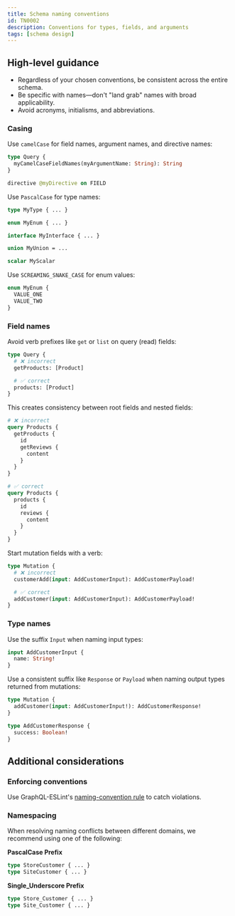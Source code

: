 ```yaml
---
title: Schema naming conventions
id: TN0002
description: Conventions for types, fields, and arguments
tags: [schema design]
---
```


## High-level guidance

- Regardless of your chosen conventions, be consistent across the entire schema.
- Be specific with names—don't "land grab" names with broad applicability.
- Avoid acronyms, initialisms, and abbreviations.

### Casing

Use `camelCase` for field names, argument names, and directive names:

```graphql {2,5}
type Query {
  myCamelCaseFieldNames(myArgumentName: String): String
}

directive @myDirective on FIELD
```

Use `PascalCase` for type names:

```graphql
type MyType { ... }

enum MyEnum { ... }

interface MyInterface { ... }

union MyUnion = ...

scalar MyScalar
```

Use `SCREAMING_SNAKE_CASE` for enum values:

```graphql {2,3}
enum MyEnum {
  VALUE_ONE
  VALUE_TWO
}
```

### Field names

Avoid verb prefixes like `get` or `list` on query (read) fields:

```graphql {6}
type Query {
  # ❌ incorrect
  getProducts: [Product]

  # ✅ correct
  products: [Product]
}
```

This creates consistency between root fields and nested fields:

```graphql
# ❌ incorrect
query Products {
  getProducts {
    id
    getReviews {
      content
    }
  }
}

# ✅ correct
query Products {
  products {
    id
    reviews {
      content
    }
  }
}
```

Start mutation fields with a verb:

```graphql {6}
type Mutation {
  # ❌ incorrect
  customerAdd(input: AddCustomerInput): AddCustomerPayload!

  # ✅ correct
  addCustomer(input: AddCustomerInput): AddCustomerPayload!
}
```

### Type names

Use the suffix `Input` when naming input types:

```graphql {1}
input AddCustomerInput {
  name: String!
}
```

Use a consistent suffix like `Response` or `Payload` when naming output types returned from mutations:

```graphql {5}
type Mutation {
  addCustomer(input: AddCustomerInput!): AddCustomerResponse!
}

type AddCustomerResponse {
  success: Boolean!
}
```

## Additional considerations

### Enforcing conventions

Use GraphQL-ESLint's [naming-convention rule](https://github.com/B2o5T/graphql-eslint/blob/master/docs/rules/naming-convention.md) to catch violations.

### Namespacing

When resolving naming conflicts between different domains, we recommend using one of the following:

**PascalCase Prefix**

```graphql
type StoreCustomer { ... }
type SiteCustomer { ... }
```

**Single_Underscore Prefix**

```graphql
type Store_Customer { ... }
type Site_Customer { ... }
```
